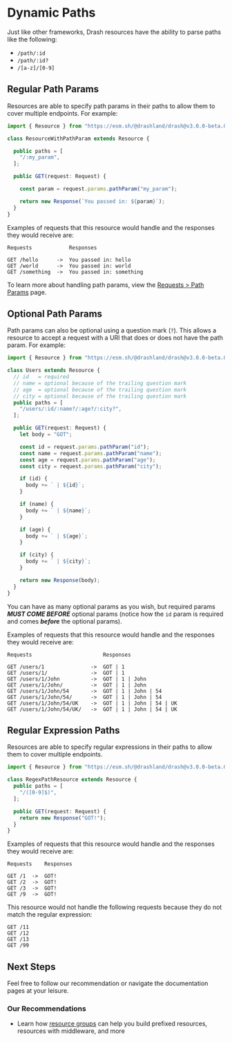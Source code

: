 # Dynamic Paths

Just like other frameworks, Drash resources have the ability to parse paths like the following:

- `/path/:id`
- `/path/:id?`
- `/[a-z]/[0-9]`

## Regular Path Params

Resources are able to specify path params in their paths to allow them to cover multiple endpoints. For example:

```typescript filename="ResourceWithPathParam.ts"
import { Resource } from "https://esm.sh/@drashland/drash@v3.0.0-beta.01/esm/modules/RequestChain/mod.native.ts"

class ResourceWithPathParam extends Resource {

  public paths = [
    "/:my_param",
  ];

  public GET(request: Request) {

    const param = request.params.pathParam("my_param");

    return new Response(`You passed in: ${param}`);
  }
}
```

Examples of requests that this resource would handle and the responses they would receive are:

```
Requests            Responses
 
GET /hello      ->  You passed in: hello
GET /world      ->  You passed in: world
GET /something  ->  You passed in: something
```

To learn more about handling path params, view the [Requests > Path Params](../requests/path-params) page.

## Optional Path Params

Path params can also be optional using a question mark (`?`). This allows a resource to accept a request with a URI that does or does not have the path param. For example:

```typescript filename="Users.ts"
import { Resource } from "https://esm.sh/@drashland/drash@v3.0.0-beta.01/esm/modules/RequestChain/mod.native.ts"

class Users extends Resource {
  // id   = required
  // name = optional because of the trailing question mark
  // age  = optional because of the trailing question mark
  // city = optional because of the trailing question mark
  public paths = [
    "/users/:id/:name?/:age?/:city?",
  ];

  public GET(request: Request) {
    let body = "GOT";

    const id = request.params.pathParam("id");
    const name = request.params.pathParam("name");
    const age = request.params.pathParam("age");
    const city = request.params.pathParam("city");

    if (id) {
      body += ` | ${id}`;
    }

    if (name) {
      body += ` | ${name}`;
    }

    if (age) {
      body += ` | ${age}`;
    }

    if (city) {
      body += ` | ${city}`;
    }

    return new Response(body);
  }
}
```

You can have as many optional params as you wish, but required params ___MUST COME BEFORE___ optional params (notice how the `id` param is required and comes ___before___ the optional params).


Examples of requests that this resource would handle and the responses they would receive are:

```
Requests                       Responses
 
GET /users/1               ->  GOT | 1
GET /users/1/              ->  GOT | 1
GET /users/1/John          ->  GOT | 1 | John
GET /users/1/John/         ->  GOT | 1 | John
GET /users/1/John/54       ->  GOT | 1 | John | 54
GET /users/1/John/54/      ->  GOT | 1 | John | 54
GET /users/1/John/54/UK    ->  GOT | 1 | John | 54 | UK
GET /users/1/John/54/UK/   ->  GOT | 1 | John | 54 | UK
```

## Regular Expression Paths

Resources are able to specify regular expressions in their paths to allow them to cover multiple endpoints.

```typescript filename="RegexPathResource.ts"
import { Resource } from "https://esm.sh/@drashland/drash@v3.0.0-beta.01/esm/modules/RequestChain/mod.native.ts"

class RegexPathResource extends Resource {
  public paths = [
    "/([0-9]$)",
  ];

  public GET(request: Request) {
    return new Response("GOT!");
  }
}
```

Examples of requests that this resource would handle and the responses they would receive are:

```
Requests    Responses
 
GET /1  ->  GOT!
GET /2  ->  GOT!
GET /3  ->  GOT!
GET /9  ->  GOT!
```

This resource would not handle the following requests because they do not match the regular expression:

```
GET /11
GET /12
GET /13
GET /99
```

## Next Steps

Feel free to follow our recommendation or navigate the documentation pages at your leisure.

### Our Recommendations

- Learn how [resource groups](./resource-groups) can help you build prefixed resources, resources with middleware, and more
